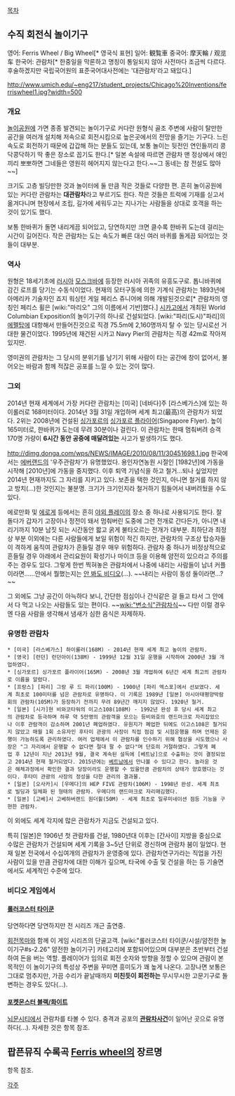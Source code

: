 [[목차]]
== 수직 회전식 놀이기구 ==
영어: Ferris Wheel / Big Wheel[* 영국식 표현]
일어: 観覧車
중국어: 摩天輪 / 观览车
한국어: 관람차[* 한중일을 막론하고 명칭이 통일되지 않아 사전마다 조금씩 다르다. 후술하겠지만 국립국어원의 표준국어대사전에는 '대관람차'라고 돼있다.]

http://www.umich.edu/~eng217/student_projects/Chicago%20Inventions/ferriswheel1.jpg?width=500

=== 개요 ===
[[놀이공원]]에 가면 종종 발견되는 놀이기구로 커다란 원형식 골조 주변에 사람이 탈만한 공간을 여러개 설치해 저속으로 회전시킴으로 높은곳에서의 전망을 즐기는 기구다. 느린 속도로 회전하기 때문에 갑갑해 하는 분들도 있는데, 보통 놀이는 뒷전인 연인들끼리 콩닥콩닥하기 딱 좋은 장소로 꼽기도 한다.[* 일본 속설에 따르면 관람차 맨 정상에서 애인끼리 뽀뽀하면 그네들은 영원히 헤어지지 않는다고 한다.~~그 동네는 참 전설도 많아~~] 

크기도 고층 빌딩만한 것과 놀이터에 둘 만큼 작은 것들로 다양한 편. 흔히 놀이공원에 있는 커다란 관람차는 '''대관람차'''라고 부르기도 한다. 작은 것들은 트럭에 기재를 싣고서 옮겨다니며 현장에서 조립, 길가에 세워두고는 지나가는 사람들을 상대로 호객을 하는 것이 있기도 했다.

보통 한바퀴가 돌면 내리게끔 되어있고, 당연하지만 크면 클수록 한바퀴 도는데 걸리는 시간이 길어진다. 작은 관람차는 도는 속도가 빠른 대신 여러 바퀴를 돌게끔 되어있는 것들이 대부분.

=== 역사 ===
원형은 18세기초에 [[러시아]] [[모스크바]]에 등장한 러시아 귀족의 유흥도구로. 톱니바퀴에 감긴 로프를 당기는 수동식이었다. 현재의 모터구동에 의한 기계식 관람차는 1893년에 아메리카 기술자인 죠지 워싱턴 게일 페리스 쥬니어에 의해 개발된것으로[* 관람차의 영칭인 페리스 휠은 [wiki:"마리오" 그의 이름에서 기반]했다.] [[시카고]]에서 개최된 World Columbian Exposition의 놀이기구의 하나로 건설되었다. [wiki:"파리(도시)"파리]의 [[에펠탑]]에 대항해서 만들어진것으로 직경 75.5m에 2,160명까지 탈 수 있는 당시로선 거대한 물건이었다. 1995년에 재건된 시카고 Navy Pier의 관람차는 직경 42m로 작아져 있지만.

영미권의 관람차는 그 당시의 분위기를 남기기 위해 사람이 타는 공간에 창이 없어서, 불어오는 바람과 함께 적잖은 공포를 느낄 수 있는 것이 많다.

=== 그외 ===
2014년 현재 세계에서 가장 커다란 관람차는 [미국] [네바다]주 [라스베가스]에 있는 하이롤러로 168미터이다. 2014년 3월 31일 개업하며 세계 최고(最高)의 관람차가 되었다. 2위는 2008년에 건설된 [[싱가포르]]의 [[싱가포르 플라이어]](Singapore Flyer). 높이 165미터로, 한바퀴가 도는데 무려 30분이나 걸린다. 이 관람차는 한때 멈춰버려 승객 170명 가량이 '''6시간 동안 공중에 매달려있는''' 사고가 발생하기도 했다. 

http://dimg.donga.com/wps/NEWS/IMAGE/2010/08/11/30451698.1.jpg
한국에서는 [[에버랜드]]의 '우주관람차'가 유명했었다. 용인자연농원 시절인 [1982년]에 가동을 시작해 [2010년]에 가동을 중지했다. 이후 퇴역 기념식을 하고 철거...되나 싶었지만 2014년 현재까지도 그 자리를 지키고 있다. 보존을 택한 것인지, 아니면 철거를 하지 않고 방치(...)한 것인지는 불분명. 크기가 크기인지라 철거하기 힘들어서 내버려뒀을 수도 있다.

에로만화 및 [[에로게]] 등에서는 흔히 [[야외 플레이]]의 장소 중 하나로 사용되기도 한다. 잘 돌다가 갑자기 고장이나 정전이 돼서 멈춰버린 도중에 그런 전개로 간다든가, 아니면 내리기까지 10분 남짓 되는 시간동안 짧고 굵게 불타오르는 전개가 대부분. 최하단과 최정상 부분 이외에는 다른 사람들에게 보일 위험이 적긴 하지만, 관람차의 구조상 탑승자들이 격하게 움직여 관람차가 흔들릴 경우 매우 위험하다. 관람차 중 하나가 비정상적으로 흔들릴 경우 아래에서 관리요원이 확성기나 마이크 등을 이용해 얌전히 있으라고 주의를 주는 경우도 있다. 그렇게 한번 찍혀놓은 관람차에서 나중에 내리는 사람들이 남녀 커플이라면……안에서 뭘했는지는 [[안 봐도 비디오]](…). ~~내리는 사람이 동성 둘이라면...?~~

그 외에도 그냥 공간이 아늑하다 보니, 간단한 점심이나 간식같은 걸 들고 타서 그 안에서 다 먹고 나오는 사람들도 있는 편이다. ~~[[wiki:"변소식"관람차식]]~~ 다만 이럴 경우엔 다음 사람을 생각해서 냄새가 심한 음식은 자제하자.

=== 유명한 관람차 ===
 * [미국] [라스베가스] 하이롤러(168M) - 2014년 현재 세계 최고 높이의 관람차.
 * [영국] [런던] 런던아이(138M) - 1999년 12월 31일 운행을 시작하여 2000년 3월 개업하였다.
 * [싱가포르] 싱가포르 플라이어(165M) - 2008년 3월 개업하여 6년간 세계 최고의 관람차로 이름을 알렸다.
 * [프랑스] [파리] 그랑 루 드 파리(100M) - 1900년 [파리 엑스포]에서 선보였다. 세계 최초로 100미터를 넘은 관람차로 유명하다. 이 기록은 1989년 [일본] 아시아태평양박람회의 관람차(105M)가 등장하기 전까지 무려 89년간 깨지지 않았다. 1920년 철거.
 * [일본] [시가]현 비와코타워의 이고스108(108M) - 1992년 완성 후 당시 세계 최고의 관람차로 등극하며 하루 약 5만명의 관람객을 모으는 등비와호의 랜드마크로 자리잡았으나 이후 관람객이 감소하며 2001년 폐업하였다. 유원지가 폐업한 뒤에도 이고스108은 철거되지 않았고 매월 1회 소유자인 후타미 관광의 사장이 직접 점검 및 시험운행을 하며 언제든 운행이 가능하도록 관리하였다. 여러 업체에서 이 관람차를 인수하기 위해 협상을 시도했으나 사장은 "그 자리에서 운행할 수 없다면 절대 팔 수 없다"며 단호히 거절하였다. 그렇게 폐업 후 12년이 지난 2013년 9월, 결국 계속된 설득에 [베트남]으로 수출하는 것이 결정되었고 2014년 현재 철거되었다. 2015년에는 [[베트남]]에서 만나볼 수 있다고 한다. 놀라운 것은 해체과정에서 확인한 결과 당장이라도 운행할 수 있을만큼 관람차의 상태가 양호했다는 것이다. 후타미 관광의 사장의 정성을 다한 관리의 결과물.
 * [일본] [오사카]시 [우메다]의 HEP FIVE 관람차(106M) - 1998년 완성. 세계 최초로 빌딩과 일체화 된 형태의 관람차. 우메다의 랜드마크로 자리매김했다.
 * [일본] [고베]시 고베하버랜드 원더휠(50M) - 세계 최초로 일루미네이션 점등 기능을 구현한 관람차.

이 외에도 세계 각지에 많은 관람차가 지금도 건설되고 있다. 

특히 [일본]은 1906년 첫 관람차를 건설, 1980년대 이후는 [간사이] 지방을 중심으로 수많은 관람차가 건설되며 세계 기록을 3~5년 단위로 경신하며 관람차 붐이 일었다. 현재 일본 전국에서 수십여개의 관람차가 운영중에 있다. 관람차연구가라는 직업을 가진 사람이 있을 만큼 관람차에 대한 이해가 깊으며, 타국에 수출 및 건설을 하는 등 기술면에서도 세계적인 수준에 있다.

=== 비디오 게임에서 ===
==== [[롤러코스터 타이쿤]] ====
당연하다면 당연하지만 전 시리즈 개근 출연중.

[[회전목마]]와 함께 이 게임 시리즈의 단골고객. [wiki:"롤러코스터 타이쿤/시설/얌전한 놀이기구#s-2.26" 얌전한 놀이기구] 카테고리에 포함되어있으며 대부분은 초반부터 건설하여 돈을 버는 역할. 플레이어가 임의로 회전 숫자와 방향을 정할 수 있으며 관람이 본 목적인 이 놀이기구의 특성상 주변을 꾸미면 흥미도가 꽤 높게 나온다. 고장나면 보통은 그대로 멈추지만, 가끔 수리가 끝날때까지 '''미친듯이 회전하는''' 무시무시한 고문기구로 돌변하는 경우도 있다(...).

==== [[포켓몬스터 블랙/화이트]] ====
[[뇌문시티]]에서 관람차를 타볼 수 있다. 충격과 공포의 '''[[관람차사건]]'''이 일어난 곳으로 유명하다(...). 자세한 것은 항목 참조.

== 팝픈뮤직 수록곡 [[Ferris wheel]]의 장르명 ==
항목 참조.

[[각주]]
